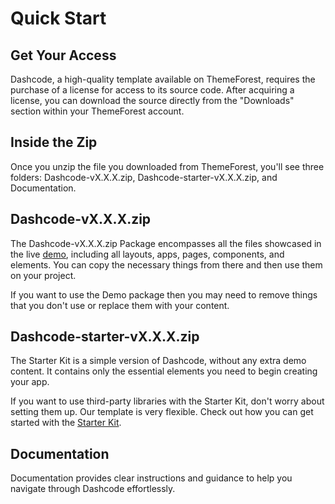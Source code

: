 
# Quick Start

## Get Your Access

Dashcode, a high-quality template available on ThemeForest, requires the purchase of a license for access to its source code. After acquiring a license, you can download the source directly from the "Downloads" section within your ThemeForest account.

## Inside the Zip

Once you unzip the file you downloaded from ThemeForest, you'll see three folders: Dashcode-vX.X.X.zip, Dashcode-starter-vX.X.X.zip, and Documentation.

## Dashcode-vX.X.X.zip

The Dashcode-vX.X.X.zip Package encompasses all the files showcased in the live [demo](http://dastail.codeshaper.net/), including all layouts, apps, pages, components, and elements. You can copy the necessary things from there and then use them on your project.

<Callout type="warning">
   If you want to use the Demo package then you may need to remove things that you don't use or replace them with your content.
</Callout>

## Dashcode-starter-vX.X.X.zip

The Starter Kit is a simple version of Dashcode, without any extra demo content. It contains only the essential elements you need to begin creating your app.

If you want to use third-party libraries with the Starter Kit, don't worry about setting them up. Our template is very flexible. Check out how you can get started with the [Starter Kit](/docs/starter-kit).


## Documentation

Documentation provides clear instructions and guidance to help you navigate through Dashcode effortlessly. 
